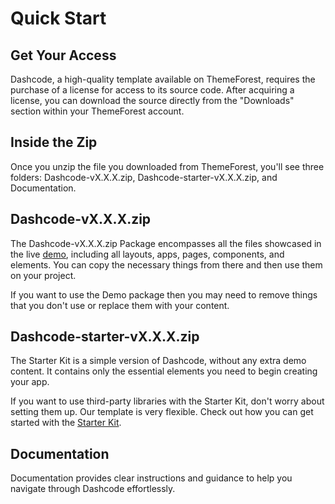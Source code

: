 
# Quick Start

## Get Your Access

Dashcode, a high-quality template available on ThemeForest, requires the purchase of a license for access to its source code. After acquiring a license, you can download the source directly from the "Downloads" section within your ThemeForest account.

## Inside the Zip

Once you unzip the file you downloaded from ThemeForest, you'll see three folders: Dashcode-vX.X.X.zip, Dashcode-starter-vX.X.X.zip, and Documentation.

## Dashcode-vX.X.X.zip

The Dashcode-vX.X.X.zip Package encompasses all the files showcased in the live [demo](http://dastail.codeshaper.net/), including all layouts, apps, pages, components, and elements. You can copy the necessary things from there and then use them on your project.

<Callout type="warning">
   If you want to use the Demo package then you may need to remove things that you don't use or replace them with your content.
</Callout>

## Dashcode-starter-vX.X.X.zip

The Starter Kit is a simple version of Dashcode, without any extra demo content. It contains only the essential elements you need to begin creating your app.

If you want to use third-party libraries with the Starter Kit, don't worry about setting them up. Our template is very flexible. Check out how you can get started with the [Starter Kit](/docs/starter-kit).


## Documentation

Documentation provides clear instructions and guidance to help you navigate through Dashcode effortlessly. 
